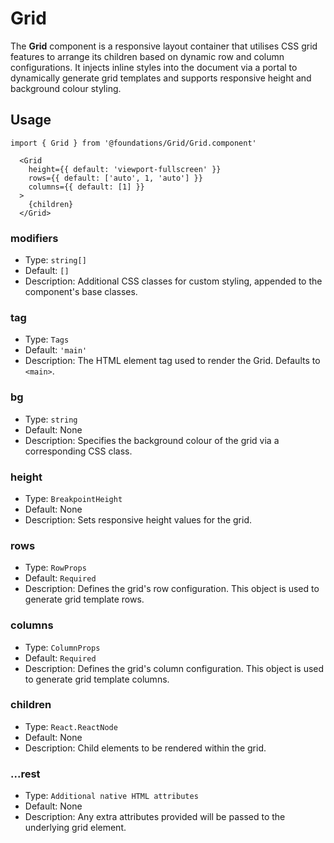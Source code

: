 
<Meta title='Foundations/Grid' />

# Grid

The **Grid** component is a responsive layout container that utilises CSS grid features to arrange its children based on dynamic row and column configurations. It injects inline styles into the document via a portal to dynamically generate grid templates and supports responsive height and background colour styling.

## Usage

```tsx
import { Grid } from '@foundations/Grid/Grid.component'
```

```tsx
  <Grid
    height={{ default: 'viewport-fullscreen' }}
    rows={{ default: ['auto', 1, 'auto'] }}
    columns={{ default: [1] }}
  >
    {children}
  </Grid>
```

### modifiers

- Type: `string[]`
- Default: `[]`
- Description: Additional CSS classes for custom styling, appended to the component's base classes.

### tag

- Type: `Tags`
- Default: `'main'`
- Description: The HTML element tag used to render the Grid. Defaults to `<main>`.

### bg

- Type: `string`
- Default: None
- Description: Specifies the background colour of the grid via a corresponding CSS class.

### height

- Type: `BreakpointHeight`
- Default: None
- Description: Sets responsive height values for the grid.

### rows

- Type: `RowProps`
- Default: `Required`
- Description: Defines the grid's row configuration. This object is used to generate grid template rows.

### columns

- Type: `ColumnProps`
- Default: `Required`
- Description: Defines the grid's column configuration. This object is used to generate grid template columns.

### children

- Type: `React.ReactNode`
- Default: None
- Description: Child elements to be rendered within the grid.

### ...rest

- Type: `Additional native HTML attributes`
- Default: None
- Description: Any extra attributes provided will be passed to the underlying grid element.
